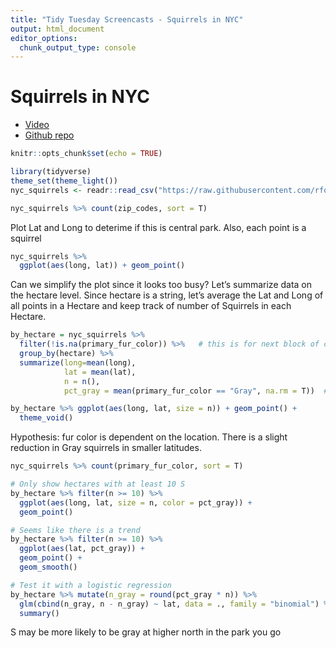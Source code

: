 ```yaml
---
title: "Tidy Tuesday Screencasts - Squirrels in NYC"
output: html_document
editor_options: 
  chunk_output_type: console
---
```


# Squirrels in NYC
- [Video](https://www.youtube.com/watch?v=6GV9sAD6Pi0)
- [Github repo](https://github.com/rfordatascience/tidytuesday/tree/master/data/2019/2019-10-29)

```r
knitr::opts_chunk$set(echo = TRUE)
```


```r
library(tidyverse)
theme_set(theme_light())
nyc_squirrels <- readr::read_csv("https://raw.githubusercontent.com/rfordatascience/tidytuesday/master/data/2019/2019-10-29/nyc_squirrels.csv")
```

```r
nyc_squirrels %>% count(zip_codes, sort = T)
```

Plot Lat and Long to deterime if this is central park. Also, each point is a squirrel
```r
nyc_squirrels %>%
  ggplot(aes(long, lat)) + geom_point()
```

Can we simplify the plot since it looks too busy? Let's summarize data on the hectare level. Since hectare is a string, let's average the Lat and Long of all points in a Hectare and keep track of number of Squirrels in each Hectare.
```r
by_hectare = nyc_squirrels %>%
  filter(!is.na(primary_fur_color)) %>%   # this is for next block of code
  group_by(hectare) %>%
  summarize(long=mean(long),
            lat = mean(lat),
            n = n(),
            pct_gray = mean(primary_fur_color == "Gray", na.rm = T))  # for next block of code

by_hectare %>% ggplot(aes(long, lat, size = n)) + geom_point() +
  theme_void()
```

Hypothesis: fur color is dependent on the location. There is a slight reduction in Gray squirrels in smaller latitudes.
```r
nyc_squirrels %>% count(primary_fur_color, sort = T)

# Only show hectares with at least 10 S
by_hectare %>% filter(n >= 10) %>%
  ggplot(aes(long, lat, size = n, color = pct_gray)) +
  geom_point()

# Seems like there is a trend
by_hectare %>% filter(n >= 10) %>%
  ggplot(aes(lat, pct_gray)) +
  geom_point() + 
  geom_smooth()

# Test it with a logistic regression
by_hectare %>% mutate(n_gray = round(pct_gray * n)) %>%
  glm(cbind(n_gray, n - n_gray) ~ lat, data = ., family = "binomial") %>%  # <-- I don't understand how/why he chose these as the y-variables. I thought you need Y to be a binary factor (see: https://www.statmethods.net/advstats/glm.html)
  summary()
```
S may be more likely to be gray at higher north in the park you go



```r

```





